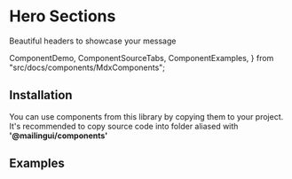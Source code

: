 # Hero Sections

Beautiful headers to showcase your message

  ComponentDemo,
  ComponentSourceTabs,
  ComponentExamples,
} from "src/docs/components/MdxComponents";

<ComponentDemo type="hero-sections" />

## Installation

You can use components from this library by copying them to your project.
It's recommended to copy source code into folder aliased with **'@mailingui/components'**

<ComponentSourceTabs type="hero-sections" />

## Examples

<ComponentExamples type="hero-sections" />
